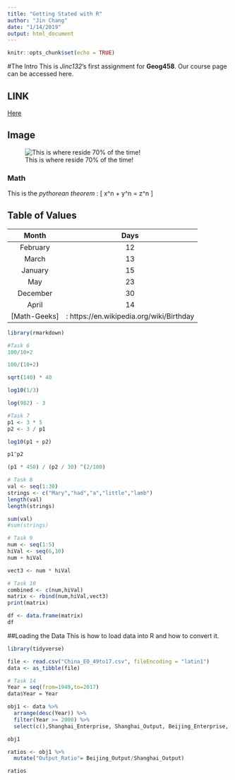 ```yaml
---
title: "Getting Stated with R"
author: "Jin Chang"
date: "1/14/2019"
output: html_document
---
```


```r
knitr::opts_chunk$set(echo = TRUE)

```
#The Intro
This is *Jinc132*’s first assignment for **Geog458**. Our course page can be accessed here.

## LINK
[Here](https://canvas.uw.edu/courses/1269928)

## Image
![This is where reside 70% of the time!](https://s3-us-west-2.amazonaws.com/uw-s3-cdn/wp-content/uploads/sites/98/2014/09/07214435/Signature_Stacked_Purple_Hex.png)

### Math
This is the _pythorean theorem_ : \[ x^n + y^n = z^n \]

## Table of Values

  Month      Days
----------  ------
 February     12
 March        13
 January      15
 May          23
 December     30
 April        14
[Math-Geeks]: https://en.wikipedia.org/wiki/Birthday


```r
library(rmarkdown)

#Task 6
100/10+2

100/(10+2)

sqrt(140) * 40

log10(1/3)

log(982) - 3

#Task 7
p1 <- 3 * 5
p2 <- 3 / p1

log10(p1 + p2)

p1^p2

(p1 * 450) / (p2 / 30) ^(2/100)

# Task 8 
val <- seq(1:30)
strings <- c("Mary","had","a","little","lamb")
length(val)
length(strings)

sum(val)
#sum(strings)

# Task 9
num <- seq(1:5)
hiVal <- seq(6,10)
num + hiVal

vect3 <- num * hiVal

# Task 10
combined <- c(num,hiVal)
matrix <- rbind(num,hiVal,vect3)
print(matrix)

df <- data.frame(matrix)
df
```
##Loading the Data
This is how to load data into R and how to convert it.

```r
library(tidyverse)

file <- read.csv("China_EO_49to17.csv", fileEncoding = "latin1")
data <- as_tibble(file)

# Task 14
Year = seq(from=1949,to=2017)
data$Year = Year

obj1 <- data %>%
  arrange(desc(Year)) %>%
  filter(Year >= 2000) %>%
  select(c(),Shanghai_Enterprise, Shanghai_Output, Beijing_Enterprise, Beijing_Output)

obj1 

ratios <- obj1 %>%
  mutate("Output_Ratio"= Beijing_Output/Shanghai_Output)

ratios

```

